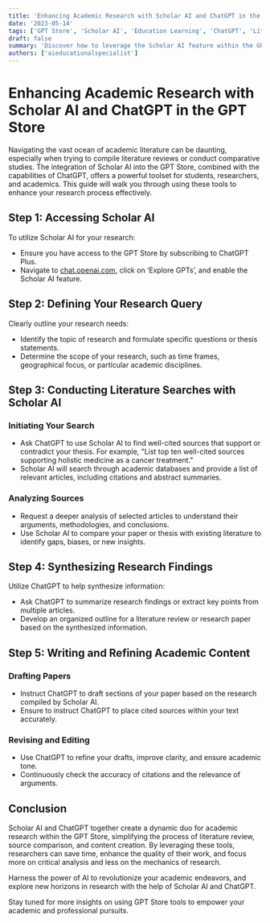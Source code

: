 ```yaml
---
title: 'Enhancing Academic Research with Scholar AI and ChatGPT in the GPT Store'
date: '2023-05-14'
tags: ['GPT Store', 'Scholar AI', 'Education Learning', 'ChatGPT', 'Literature Review']
draft: false
summary: 'Discover how to leverage the Scholar AI feature within the GPT Store alongside ChatGPT to streamline your academic research. This guide provides step-by-step instructions on conducting literature reviews, comparing scholarly articles, and synthesizing academic content efficiently.'
authors: ['aieducationalspecialist']
---
```


# Enhancing Academic Research with Scholar AI and ChatGPT in the GPT Store

Navigating the vast ocean of academic literature can be daunting, especially when trying to compile literature reviews or conduct comparative studies. The integration of Scholar AI into the GPT Store, combined with the capabilities of ChatGPT, offers a powerful toolset for students, researchers, and academics. This guide will walk you through using these tools to enhance your research process effectively.

## Step 1: Accessing Scholar AI

To utilize Scholar AI for your research:
- Ensure you have access to the GPT Store by subscribing to ChatGPT Plus.
- Navigate to [chat.openai.com](https://chat.openai.com), click on ‘Explore GPTs’, and enable the Scholar AI feature.

## Step 2: Defining Your Research Query

Clearly outline your research needs:
- Identify the topic of research and formulate specific questions or thesis statements.
- Determine the scope of your research, such as time frames, geographical focus, or particular academic disciplines.

## Step 3: Conducting Literature Searches with Scholar AI

### Initiating Your Search
- Ask ChatGPT to use Scholar AI to find well-cited sources that support or contradict your thesis. For example, "List top ten well-cited sources supporting holistic medicine as a cancer treatment."
- Scholar AI will search through academic databases and provide a list of relevant articles, including citations and abstract summaries.

### Analyzing Sources
- Request a deeper analysis of selected articles to understand their arguments, methodologies, and conclusions.
- Use Scholar AI to compare your paper or thesis with existing literature to identify gaps, biases, or new insights.

## Step 4: Synthesizing Research Findings

Utilize ChatGPT to help synthesize information:
- Ask ChatGPT to summarize research findings or extract key points from multiple articles.
- Develop an organized outline for a literature review or research paper based on the synthesized information.

## Step 5: Writing and Refining Academic Content

### Drafting Papers
- Instruct ChatGPT to draft sections of your paper based on the research compiled by Scholar AI.
- Ensure to instruct ChatGPT to place cited sources within your text accurately.

### Revising and Editing
- Use ChatGPT to refine your drafts, improve clarity, and ensure academic tone.
- Continuously check the accuracy of citations and the relevance of arguments.

## Conclusion

Scholar AI and ChatGPT together create a dynamic duo for academic research within the GPT Store, simplifying the process of literature review, source comparison, and content creation. By leveraging these tools, researchers can save time, enhance the quality of their work, and focus more on critical analysis and less on the mechanics of research.

Harness the power of AI to revolutionize your academic endeavors, and explore new horizons in research with the help of Scholar AI and ChatGPT.

Stay tuned for more insights on using GPT Store tools to empower your academic and professional pursuits.
